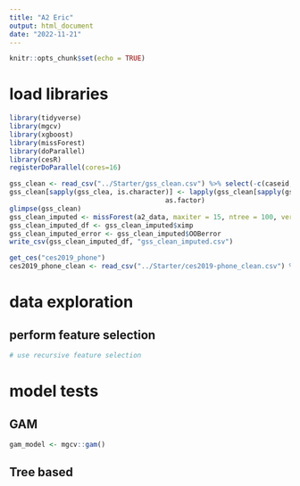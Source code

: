 ```yaml
---
title: "A2 Eric"
output: html_document
date: "2022-11-21"
---
```


```r
knitr::opts_chunk$set(echo = TRUE)
```

# load libraries 

```r
library(tidyverse)
library(mgcv)
library(xgboost)
library(missForest)
library(doParallel)
library(cesR)
registerDoParallel(cores=16)
```


```r
gss_clean <- read_csv("../Starter/gss_clean.csv") %>% select(-c(caseid, main_activity)) %>% as.data.frame()  # just drop the NA's for now 
gss_clean[sapply(gss_clea, is.character)] <- lapply(gss_clean[sapply(gss_clean, is.character)], 
                                       as.factor)
glimpse(gss_clean)
gss_clean_imputed <- missForest(a2_data, maxiter = 15, ntree = 100, verbose = T, variablewise = TRUE)
gss_clean_imputed_df <- gss_clean_imputed$ximp
gss_clean_imputed_error <- gss_clean_imputed$OOBerror
write_csv(gss_clean_imputed_df, "gss_clean_imputed.csv")
```

```r
get_ces("ces2019_phone")
ces2019_phone_clean <- read_csv("../Starter/ces2019-phone_clean.csv") %>% select(-c(sample_id)) %>% as.data.frame()  # just drop the NA's for now 

```


# data exploration 

## perform feature selection 
```r
# use recursive feature selection 
```

# model tests

## GAM

```r
gam_model <- mgcv::gam()

```

## Tree based 